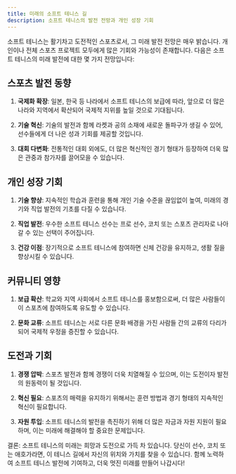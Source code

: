 ```yaml
---
title: 미래의 소프트 테니스 길
description: 소프트 테니스의 발전 전망과 개인 성장 기회
---
```


소프트 테니스는 활기차고 도전적인 스포츠로서, 그 미래 발전 전망은 매우 밝습니다. 개인이나 전체 스포츠 프로젝트 모두에게 많은 기회와 가능성이 존재합니다. 다음은 소프트 테니스의 미래 발전에 대한 몇 가지 전망입니다:

## 스포츠 발전 동향

1. **국제화 확장**: 일본, 한국 등 나라에서 소프트 테니스의 보급에 따라, 앞으로 더 많은 나라와 지역에서 확산되어 국제적 지위를 높일 것으로 기대됩니다.

2. **기술 혁신**: 기술의 발전과 함께 라켓과 공의 소재에 새로운 돌파구가 생길 수 있어, 선수들에게 더 나은 성과 기회를 제공할 것입니다.

3. **대회 다변화**: 전통적인 대회 외에도, 더 많은 혁신적인 경기 형태가 등장하여 더욱 많은 관중과 참가자를 끌어모을 수 있습니다.

## 개인 성장 기회

1. **기술 향상**: 지속적인 학습과 훈련을 통해 개인 기술 수준을 끊임없이 높여, 미래의 경기와 직업 발전의 기초를 다질 수 있습니다.

2. **직업 발전**: 우수한 소프트 테니스 선수는 프로 선수, 코치 또는 스포츠 관리자로 나아갈 수 있는 선택이 주어집니다.

3. **건강 이점**: 장기적으로 소프트 테니스에 참여하면 신체 건강을 유지하고, 생활 질을 향상시킬 수 있습니다.

## 커뮤니티 영향

1. **보급 확산**: 학교와 지역 사회에서 소프트 테니스를 홍보함으로써, 더 많은 사람들이 이 스포츠에 참여하도록 유도할 수 있습니다.

2. **문화 교류**: 소프트 테니스는 서로 다른 문화 배경을 가진 사람들 간의 교류의 다리가 되어 국제적 우정을 증진할 수 있습니다.

## 도전과 기회

1. **경쟁 압박**: 스포츠 발전과 함께 경쟁이 더욱 치열해질 수 있으며, 이는 도전이자 발전의 원동력이 될 것입니다.

2. **혁신 필요**: 스포츠의 매력을 유지하기 위해서는 훈련 방법과 경기 형태의 지속적인 혁신이 필요합니다.

3. **자원 투입**: 소프트 테니스의 발전을 촉진하기 위해 더 많은 자금과 자원 지원이 필요하며, 이는 미래에 해결해야 할 중요한 문제입니다.

결론: 소프트 테니스의 미래는 희망과 도전으로 가득 차 있습니다. 당신이 선수, 코치 또는 애호가라면, 이 테니스 길에서 자신의 위치와 가치를 찾을 수 있습니다. 함께 노력하여 소프트 테니스 발전에 기여하고, 더욱 멋진 미래를 만들어 나갑시다!